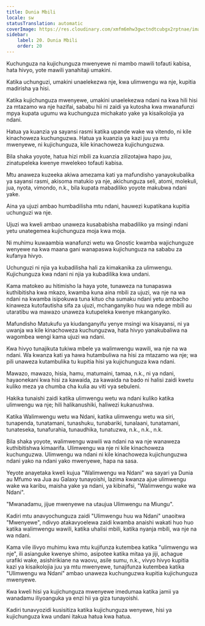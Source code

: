 ```yaml
---
title: Dunia Mbili
locale: sw
statusTranslation: automatic
coverImage: https://res.cloudinary.com/xmfm6mhw3gwctndtcubgx2rptnae/image/upload/v1740468922/small_cover_tratado_de_psicologia_revolucionaria_a4c0dca4e0.webp
sidebar:
    label: 20. Dunia Mbili
    order: 20
---
```

Kuchunguza na kujichunguza mwenyewe ni mambo mawili tofauti kabisa, hata hivyo, yote mawili yanahitaji umakini.

Katika uchunguzi, umakini unaelekezwa nje, kwa ulimwengu wa nje, kupitia madirisha ya hisi.

Katika kujichunguza mwenyewe, umakini unaelekezwa ndani na kwa hili hisi za mtazamo wa nje hazifai, sababu hii ni zaidi ya kutosha kwa mwanafunzi mpya kupata ugumu wa kuchunguza michakato yake ya kisaikolojia ya ndani.

Hatua ya kuanzia ya sayansi rasmi katika upande wake wa vitendo, ni kile kinachoweza kuchunguzwa. Hatua ya kuanzia ya kazi juu ya mtu mwenyewe, ni kujichunguza, kile kinachoweza kujichunguzwa.

Bila shaka yoyote, hatua hizi mbili za kuanzia zilizotajwa hapo juu, zinatupeleka kwenye mwelekeo tofauti kabisa.

Mtu anaweza kuzeeka akiwa amezama kati ya mafundisho yanayokubalika ya sayansi rasmi, akisoma matukio ya nje, akichunguza seli, atomi, molekuli, jua, nyota, vimondo, n.k., bila kupata mabadiliko yoyote makubwa ndani yake.

Aina ya ujuzi ambao humbadilisha mtu ndani, hauwezi kupatikana kupitia uchunguzi wa nje.

Ujuzi wa kweli ambao unaweza kusababisha mabadiliko ya msingi ndani yetu unategemea kujichunguza moja kwa moja.

Ni muhimu kuwaambia wanafunzi wetu wa Gnostic kwamba wajichunguze wenyewe na kwa maana gani wanapaswa kujichunguza na sababu za kufanya hivyo.

Uchunguzi ni njia ya kubadilisha hali za kimakanika za ulimwengu. Kujichunguza kwa ndani ni njia ya kubadilika kwa undani.

Kama matokeo au hitimisho la haya yote, tunaweza na tunapaswa kuthibitisha kwa mkazo, kwamba kuna aina mbili za ujuzi, wa nje na wa ndani na kwamba isipokuwa tuna kituo cha sumaku ndani yetu ambacho kinaweza kutofautisha sifa za ujuzi, mchanganyiko huu wa ndege mbili au utaratibu wa mawazo unaweza kutupeleka kwenye mkanganyiko.

Mafundisho Matukufu ya kiudanganyifu yenye msingi wa kisayansi, ni ya uwanja wa kile kinachoweza kuchunguzwa, hata hivyo yanakubaliwa na wagombea wengi kama ujuzi wa ndani.

Kwa hivyo tunajikuta tukiwa mbele ya walimwengu wawili, wa nje na wa ndani. Wa kwanza kati ya hawa hutambuliwa na hisi za mtazamo wa nje; wa pili unaweza kutambulika tu kupitia hisi ya kujichunguza kwa ndani.

Mawazo, mawazo, hisia, hamu, matumaini, tamaa, n.k., ni ya ndani, hayaonekani kwa hisi za kawaida, za kawaida na bado ni halisi zaidi kwetu kuliko meza ya chumba cha kulia au viti vya sebuleni.

Hakika tunaishi zaidi katika ulimwengu wetu wa ndani kuliko katika ulimwengu wa nje; hili halikanushiki, haliwezi kukanushwa.

Katika Walimwengu wetu wa Ndani, katika ulimwengu wetu wa siri, tunapenda, tunatamani, tunashuku, tunabariki, tunalaani, tunatamani, tunateseka, tunafurahia, tunaudhika, tunatuzwa, n.k., n.k., n.k.

Bila shaka yoyote, walimwengu wawili wa ndani na wa nje wanaweza kuthibitishwa kimaarifa. Ulimwengu wa nje ni kile kinachoweza kuchunguzwa. Ulimwengu wa ndani ni kile kinachoweza kujichunguzwa ndani yako na ndani yako mwenyewe, hapa na sasa.

Yeyote anayetaka kweli kujua "Walimwengu wa Ndani" wa sayari ya Dunia au Mfumo wa Jua au Galaxy tunayoishi, lazima kwanza ajue ulimwengu wake wa karibu, maisha yake ya ndani, ya kibinafsi, "Walimwengu wake wa Ndani".

"Mwanadamu, jijue mwenyewe na utaujua Ulimwengu na Miungu".

Kadiri mtu anavyochunguza zaidi "Ulimwengu huu wa Ndani" unaoitwa "Mwenyewe", ndivyo atakavyoelewa zaidi kwamba anaishi wakati huo huo katika walimwengu wawili, katika uhalisi mbili, katika nyanja mbili, wa nje na wa ndani.

Kama vile ilivyo muhimu kwa mtu kujifunza kutembea katika "ulimwengu wa nje", ili asianguke kwenye shimo, asipotee katika mitaa ya jiji, achague urafiki wake, asishirikiane na waovu, asile sumu, n.k., vivyo hivyo kupitia kazi ya kisaikolojia juu ya mtu mwenyewe, tunajifunza kutembea katika "Ulimwengu wa Ndani" ambao unaweza kuchunguzwa kupitia kujichunguza mwenyewe.

Kwa kweli hisi ya kujichunguza mwenyewe imedumaa katika jamii ya wanadamu iliyoanguka ya enzi hii ya giza tunayoishi.

Kadiri tunavyozidi kusisitiza katika kujichunguza wenyewe, hisi ya kujichunguza kwa undani itakua hatua kwa hatua.


